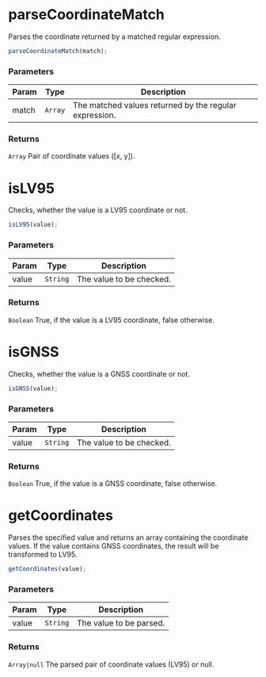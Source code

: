 
<Meta title="API Reference/Util/Coordinate" />


# parseCoordinateMatch

Parses the coordinate returned by a matched regular expression.

```js
parseCoordinateMatch(match);
```

### Parameters

| Param | Type | Description |
| --- | --- | --- |
| match | <code>Array</code> | The matched values returned by the regular expression. |

### Returns

<code>Array</code> Pair of coordinate values ([x, y]).


# isLV95

Checks, whether the value is a LV95 coordinate or not.

```js
isLV95(value);
```

### Parameters

| Param | Type | Description |
| --- | --- | --- |
| value | <code>String</code> | The value to be checked. |

### Returns

<code>Boolean</code> True, if the value is a LV95 coordinate, false otherwise.


# isGNSS

Checks, whether the value is a GNSS coordinate or not.

```js
isGNSS(value);
```

### Parameters

| Param | Type | Description |
| --- | --- | --- |
| value | <code>String</code> | The value to be checked. |

### Returns

<code>Boolean</code> True, if the value is a GNSS coordinate, false otherwise.


# getCoordinates

Parses the specified value and returns an array containing the coordinate values.
If the value contains GNSS coordinates, the result will be transformed to LV95.

```js
getCoordinates(value);
```

### Parameters

| Param | Type | Description |
| --- | --- | --- |
| value | <code>String</code> | The value to be parsed. |

### Returns

<code>Array|null</code> The parsed pair of coordinate values (LV95) or null.
